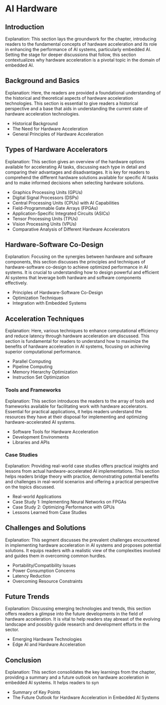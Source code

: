 # AI Hardware

## Introduction

Explanation: This section lays the groundwork for the chapter, introducing readers to the fundamental concepts of hardware acceleration and its role in enhancing the performance of AI systems, particularly embedded AI. Setting the stage for deeper discussions that follow, this section contextualizes why hardware acceleration is a pivotal topic in the domain of embedded AI.

## Background and Basics

Explanation: Here, the readers are provided a foundational understanding of the historical and theoretical aspects of hardware acceleration technologies. This section is essential to give readers a historical perspective and a base that aids in understanding the current state of hardware acceleration technologies.

- Historical Background 
- The Need for Hardware Acceleration
- General Principles of Hardware Acceleration

## Types of Hardware Accelerators

Explanation: This section gives an overview of the hardware options available for accelerating AI tasks, discussing each type in detail and comparing their advantages and disadvantages. It is key for readers to comprehend the different hardware solutions available for specific AI tasks and to make informed decisions when selecting hardware solutions.

- Graphics Processing Units (GPUs)
- Digital Signal Processors (DSPs)
- Central Processing Units (CPUs) with AI Capabilities
- Field-Programmable Gate Arrays (FPGAs)
- Application-Specific Integrated Circuits (ASICs)
- Tensor Processing Units (TPUs)
- Vision Processing Units (VPUs)
- Comparative Analysis of Different Hardware Accelerators

## Hardware-Software Co-Design

Explanation: Focusing on the synergies between hardware and software components, this section discusses the principles and techniques of hardware-software co-design to achieve optimized performance in AI systems. It is crucial to understanding how to design powerful and efficient AI systems that leverage both hardware and software components effectively.

- Principles of Hardware-Software Co-Design
- Optimization Techniques
- Integration with Embedded Systems

## Acceleration Techniques

Explanation: Here, various techniques to enhance computational efficiency and reduce latency through hardware acceleration are discussed. This section is fundamental for readers to understand how to maximize the benefits of hardware acceleration in AI systems, focusing on achieving superior computational performance.

- Parallel Computing 
- Pipeline Computing
- Memory Hierarchy Optimization
- Instruction Set Optimization

### Tools and Frameworks

Explanation: This section introduces the readers to the array of tools and frameworks available for facilitating work with hardware accelerators. Essential for practical applications, it helps readers understand the resources they have at their disposal for implementing and optimizing hardware-accelerated AI systems.

- Software Tools for Hardware Acceleration 
- Development Environments 
- Libraries and APIs 

### Case Studies

Explanation: Providing real-world case studies offers practical insights and lessons from actual hardware-accelerated AI implementations. This section helps readers bridge theory with practice, demonstrating potential benefits and challenges in real-world scenarios and offering a practical perspective on the topics discussed.

- Real-world Applications 
- Case Study 1: Implementing Neural Networks on FPGAs
- Case Study 2: Optimizing Performance with GPUs 
- Lessons Learned from Case Studies 

## Challenges and Solutions

Explanation: This segment discusses the prevalent challenges encountered in implementing hardware acceleration in AI systems and proposes potential solutions. It equips readers with a realistic view of the complexities involved and guides them in overcoming common hurdles.

- Portability/Compatibility Issues
- Power Consumption Concerns 
- Latency Reduction 
- Overcoming Resource Constraints

## Future Trends

Explanation: Discussing emerging technologies and trends, this section offers readers a glimpse into the future developments in the field of hardware acceleration. It is vital to help readers stay abreast of the evolving landscape and possibly guide research and development efforts in the sector.

- Emerging Hardware Technologies
- Edge AI and Hardware Acceleration

## Conclusion

Explanation: This section consolidates the key learnings from the chapter, providing a summary and a future outlook on hardware acceleration in embedded AI systems. It helps readers to syn

- Summary of Key Points
- The Future Outlook for Hardware Acceleration in Embedded AI Systems 
